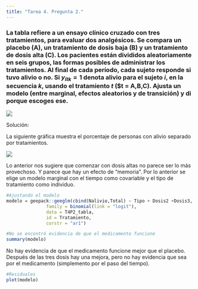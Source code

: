 ```yaml
---
title: "Tarea 4. Pregunta 2."
---
```


### La tabla refiere a un ensayo clínico cruzado con tres tratamientos, para evaluar dos analgésicos. Se compara un placebo (A), un tratamiento de dosis baja (B) y un tratamiento de dosis alta (C). Los pacientes están divididos aleatoriamente en seis grupos, las formas posibles de administrar los tratamientos. Al final de cada período, cada sujeto responde si tuvo alivio o no. Si $y_{itk} = 1$ denota alivio para el sujeto $i$, en la secuencia $k$, usando el tratamiento $t$ ($t = A,B,C). Ajusta un modelo (entre marginal, efectos aleatorios y de transición) y di porque escoges ese.

![](T4P2Tabla1.jpg)

Solución:

La siguiente gráfica muestra el porcentaje de personas con alivio separado por tratamientos.

![](T4P2_descriptiva.png)

Lo anterior nos sugiere que comenzar con dosis altas no parece ser lo más provechoso. Y parece que hay un efecto de "memoria". Por lo anterior se elige un modelo marginal con el tiempo como covariable y el tipo de tratamiento como individuo. 

```r
#Ajustando el modelo
modelo = geepack::geeglm(cbind(Nalivio,Total) ~ Tipo + Dosis2 +Dosis3,
               family = binomial(link = "logit"),
               data = T4P2_tabla,
               id = Tratamiento,
               corstr = "ar1")

#No se encontró evidencia de que el medicamento funcione
summary(modelo)
```

No hay evidencia de que el medicamento funcione mejor que el placebo. Después de las tres dosis hay una mejora, pero no hay evidencia que sea por el medicamento (simplemento por el paso del tiempo).


```r
#Residuales
plot(modelo)
```
